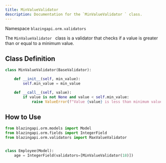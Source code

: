 ```yaml
---
title: MinValueValidator
description: Documentation for the `MinValueValidator ` class.
---
```


Namespace `blazingapi.orm.validators`

The `MinValueValidator ` class is a validator that checks if a value is greater than or equal to a minimum value.

## Class Definition

```python
class MinValueValidator(BaseValidator):

    def __init__(self, min_value):
        self.min_value = min_value

    def __call__(self, value):
        if value is not None and value < self.min_value:
            raise ValueError(f"Value {value} is less than minimum value of {self.min_value}")
```

## How to Use

```python
from blazingapi.orm.models import Model
from blazingapi.orm.fields import IntegerField
from blazingapi.orm.validators import MaxValueValidator


class Employee(Model):
    age = IntegerField(validators=[MinValueValidator(18)])
```